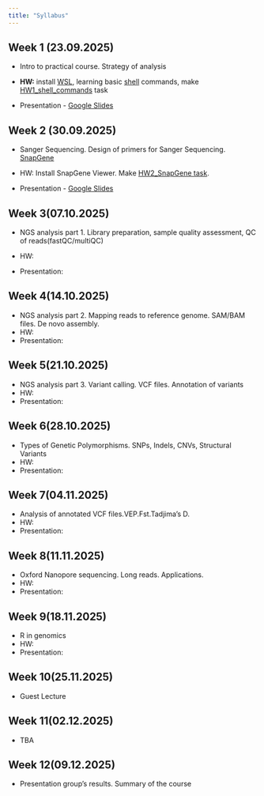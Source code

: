 ```yaml
---
title: "Syllabus"
---
```


## Week 1 (23.09.2025)

-   Intro to practical course. Strategy of analysis

<!-- -->

-   **HW:** install [WSL](qmd/Install_Software.qmd), learning basic [shell](qmd/Linux_introduction.qmd) commands, make [HW1_shell_commands](qmd/HW1_Linux_basics.qmd) task

-   Presentation - [Google Slides](https://docs.google.com/presentation/d/1PRIB2bWGBoKb1OlVK-6dyEmj8xGSuaCg4YV7x72MTeA/edit?slide=id.p#slide=id.p)

## Week 2 (30.09.2025)

-   Sanger Sequencing. Design of primers for Sanger Sequencing. [SnapGene](https://www.snapgene.com/snapgene-viewer)

-   HW: Install SnapGene Viewer. Make [HW2_SnapGene task](/qmd/HW2_Sanger_SnapGene.qmd).

-   Presentation - [Google Slides](https://docs.google.com/presentation/d/15XIOrtm3CwoUuHgWN01H-UV6W7iY7-5fMgWqJO3IFn4/edit?usp=sharing)

## Week 3(07.10.2025)

-   NGS analysis part 1. Library preparation, sample quality assessment, QC of reads(fastQC/multiQC)

-   HW:

-   Presentation:

## Week 4(14.10.2025)

-   NGS analysis part 2. Mapping reads to reference genome. SAM/BAM files. De novo assembly.
-   HW:
-   Presentation:

## Week 5(21.10.2025)

-   NGS analysis part 3. Variant calling. VCF files. Annotation of variants
-   HW:
-   Presentation:

## Week 6(28.10.2025)

-   Types of Genetic Polymorphisms. SNPs, Indels, CNVs, Structural Variants
-   HW:
-   Presentation:

## Week 7(04.11.2025)

-   Analysis of annotated VCF files.VEP.Fst.Tadjima's D.
-   HW:
-   Presentation:

## Week 8(11.11.2025)

-   Oxford Nanopore sequencing. Long reads. Applications.
-   HW:
-   Presentation:

## Week 9(18.11.2025)

-   R in genomics
-   HW:
-   Presentation:

## Week 10(25.11.2025)

-   Guest Lecture

## Week 11(02.12.2025)

-   TBA

## Week 12(09.12.2025)

-   Presentation group's results. Summary of the course
